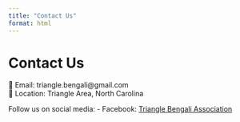 ```yaml
---
title: "Contact Us"
format: html
---
```


# Contact Us

📧 Email: triangle.bengali@gmail.com  
📍 Location: Triangle Area, North Carolina

Follow us on social media:
- Facebook: [Triangle Bengali Association](https://facebook.com/trianglebengali)
